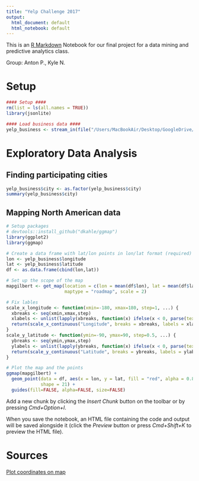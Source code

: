 ```yaml
---
title: "Yelp Challenge 2017"
output:
  html_document: default
  html_notebook: default
---
```


This is an [R Markdown](http://rmarkdown.rstudio.com) Notebook for our final project for a data mining and predictive analytics class.

Group: Anton P., Kyle N.

# Setup
```r
#### Setup ####
rm(list = ls(all.names = TRUE))
library(jsonlite)
```


```r
#### Load business data ####
yelp_business <- stream_in(file("/Users/MacBookAir/Desktop/GoogleDrive/DATA/R/r-big-data/yelp_dataset_challenge_round9/yelp_academic_dataset_business.json"))
```

# Exploratory Data Analysis

## Finding participating cities
```r
yelp_business$city <- as.factor(yelp_business$city)
summary(yelp_business$city)
```

## Mapping North American data
```r
# Setup packages
# devtools::install_github("dkahle/ggmap")
library(ggplot2)
library(ggmap)

# Create a data frame with lat/lon points in lon/lat format (required)
lon <- yelp_business$longitude
lat <- yelp_business$latitude
df <- as.data.frame(cbind(lon,lat))

# Set up the scope of the map
mapgilbert <- get_map(location = c(lon = mean(df$lon), lat = mean(df$lat)), zoom = 4,
                      maptype = "roadmap", scale = 2)

# Fix lables
scale_x_longitude <- function(xmin=-180, xmax=180, step=1, ...) {
  xbreaks <- seq(xmin,xmax,step)
  xlabels <- unlist(lapply(xbreaks, function(x) ifelse(x < 0, parse(text=paste0(x,"^o", "*W")), ifelse(x > 0, parse(text=paste0(x,"^o", "*E")),x))))
  return(scale_x_continuous("Longitude", breaks = xbreaks, labels = xlabels, expand = c(0, 0), ...))
}
scale_y_latitude <- function(ymin=-90, ymax=90, step=0.5, ...) {
  ybreaks <- seq(ymin,ymax,step)
  ylabels <- unlist(lapply(ybreaks, function(x) ifelse(x < 0, parse(text=paste0(x,"^o", "*S")), ifelse(x > 0, parse(text=paste0(x,"^o", "*N")),x))))
  return(scale_y_continuous("Latitude", breaks = ybreaks, labels = ylabels, expand = c(0, 0), ...))
}    

# Plot the map and the points
ggmap(mapgilbert) +
  geom_point(data = df, aes(x = lon, y = lat, fill = "red", alpha = 0.8), size = 1,
             shape = 21) +
  guides(fill=FALSE, alpha=FALSE, size=FALSE)
```

Add a new chunk by clicking the *Insert Chunk* button on the toolbar or by pressing *Cmd+Option+I*.

When you save the notebook, an HTML file containing the code and output will be saved alongside it (click the *Preview* button or press *Cmd+Shift+K* to preview the HTML file).

# Sources

[Plot coordinates on map](http://stackoverflow.com/questions/23130604/plot-coordinates-on-map)
